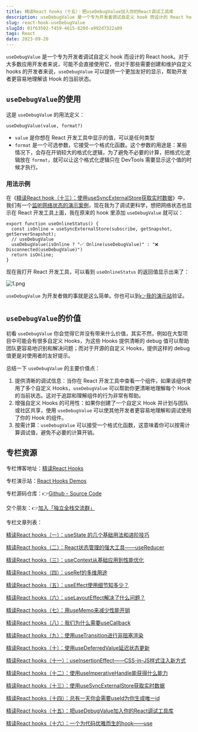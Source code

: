 ```yaml
---
title: 精读React hooks（十五）：把useDebugValue加入你的React调试工具库
description: useDebugValue 是一个专为开发者调试自定义 hook 而设计的 React hook，它可以让你的 hook 在 debug 时有更友好的提示。
slug: react-hook-useDebugValue
slugId: 01f63502-f459-4615-820d-a992d7322a89
tags: React
date: 2023-09-20
---
```


`useDebugValue` 是一个专为开发者调试自定义 hook 而设计的 React hook。对于大多数应用开发者来说，可能不会直接使用它，但对于那些需要创建和维护自定义 hooks 的开发者来说，`useDebugValue` 可以提供一个更加友好的显示，帮助开发者更容易地理解该 Hook 的当前状态。

## `useDebugValue`的使用

这是 `useDebugValue` 的用法定义：

```
useDebugValue(value, format?)
```

- `value` 是你想在 React 开发工具中显示的值，可以是任何类型
- `format` 是一个可选参数，它接受一个格式化函数。这个参数的用途是：某些情况下，会存在开销较大的格式化逻辑，为了避免不必要的计算，把格式化逻辑放在 `format`，就可以让这个格式化逻辑只在 DevTools 需要显示这个值的时候才执行。

### 用法示例

在《[精读React hook（十三）：使用useSyncExternalStore获取实时数据](/article/useSyncExternalStore)》中，我们有一个[监听网络状态的演示案例](https://nextjs.weijunext.com/hooks/useSyncExternalStore)，现在我为了调试更科学，想把网络状态也显示在 React 开发工具上面，我在原来的 hook 里添加 `useDebugValue` 就可以：

```
export function useOnlineStatus() {
  const isOnline = useSyncExternalStore(subscribe, getSnapshot, getServerSnapshot);
  // useDebugValue
  useDebugValue(isOnline ? "✅ Online(useDebugValue)" : "❌ Disconnected(useDebugValue)")
  return isOnline;
}
```

现在我打开 React 开发工具，可以看到 `useOnlineStatus` 的返回值显示出来了：

![1.png](/assets/029/1.png)

`useDebugValue` 为开发者做的事就是这么简单。你也可以到[👉我的演示站](https://nextjs.weijunext.com/hooks/useSyncExternalStore)验证。

## `useDebugValue`的价值

初看 `useDebugValue` 你会觉得它并没有带来什么价值，其实不然，例如在大型项目中可能会有很多自定义 Hooks，为这些 Hooks 提供清晰的 debug 值可以帮助团队更容易地识别和解决问题；而对于开源的自定义 Hooks，提供这样的 debug 值更是对使用者的友好提示。

总结一下 `useDebugValue` 的主要价值点：

1. 提供清晰的调试信息：当你在 React 开发工具中查看一个组件，如果该组件使用了多个自定义 Hooks，`useDebugValue` 可以帮助你更清晰地理解每个 Hook 的当前状态。这对于追踪和理解组件的行为非常有帮助。
2. 增强自定义 Hooks 的可用性：如果你创建了一个自定义 Hook 并计划与团队或社区共享，使用 `useDebugValue` 可以使其他开发者更容易地理解和调试使用了你的 Hook 的组件。
3. 按需计算：`useDebugValue` 可以接受一个格式化函数，这意味着你可以按需计算调试值，避免不必要的计算开销。


## 专栏资源

专栏博客地址：[精读React Hooks](/tag/React)

专栏演示站：[React Hooks Demos](https://nextjs.weijunext.com/hooks)

专栏源码仓库：👉[Github - Source Code](https://github.com/weijunext/nextjs-learn-demos)

交个朋友：👉[加入「独立全栈交流群」](/make-a-friend)

专栏文章列表：

[精读React hooks（一）：useState 的几个基础用法和进阶技巧](/article/react-hook-useState)

[精读React hooks（二）：React状态管理的强大工具——useReducer](/article/react-hook-useReducer)

[精读React hooks（三）：useContext从基础应用到性能优化](/article/react-hook-useContext)

[精读React hooks（四）：useRef的多维用途](/article/react-hook-useRef)

[精读React hooks（五）：useEffect使用细节知多少？](/article/react-hook-useEffect)

[精读React hooks（六）：useLayoutEffect解决了什么问题？](/article/react-hook-useLayoutEffect)

[精读React hooks（七）：用useMemo来减少性能开销](/article/react-hook-useMemo)

[精读React hooks（八）：我们为什么需要useCallback](/article/react-hook-useCallback)

[精读React hooks（九）：使用useTransition进行非阻塞渲染](/article/react-hook-useTransition)

[精读React hooks（十）：使用useDeferredValue延迟状态更新](/article/react-hook-useDeferredValue)

[精读React hooks（十一）：useInsertionEffect——CSS-in-JS样式注入新方式](/article/react-hook-useInsertionEffect)

[精读React hooks（十二）：使用useImperativeHandle能获得什么能力](/article/react-hook-useImperativeHandle)

[精读React hooks（十三）：使用useSyncExternalStore获取实时数据](/article/react-hook-useSyncExternalStore)

[精读React hooks（十四）：总有一天你会需要useId为你生成唯一id](/article/react-hook-useId)

[精读React hooks（十五）：把useDebugValue加入你的React调试工具库](/article/react-hook-useDebugValue)

[精读React hooks（十六）：一个为代码优雅而生的hook——use](/article/react-hook-use)